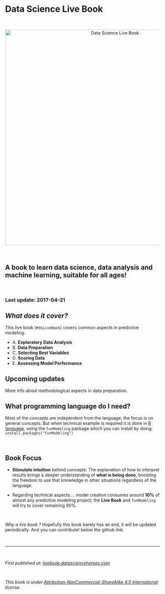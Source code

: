 # Data Science Live Book


<br>


<p align="center">
<img src="readme/data_science_live_book_cover.png" width="700px" alt="Data Science Live Book" align="center">
</p>

<br>

## A book to learn data science, data analysis and machine learning, suitable for all ages!


<br>

### Last update: 2017-04-21

## _What does it cover?_

This live book (`#dsLiveBook`) covers common aspects in predictive modeling:

+  A. **Exploratory Data Analysis**
+  B. **Data Preparation** 
+  C. **Selecting Best Variables**
+  D. **Scoring Data**
+  E. **Assessing Model Performance**

## Upcoming updates

More info about methodological aspects in data preparation.

## What programming language do I need?

Most of the concepts are independent from the language, the focus is on general concepts. But when technical example is required it is done in <a href="https://cloud.r-project.org">R language</a>, using the `funModeling` package which you can install by doing: `install.packages("funModeling")`

<br>

## Book Focus

* **Stimulate intuition** behind concepts: The explanation of how to interpret results brings a deeper understanding of **what is being done**, boosting the freedom to use that knowledge in other situations regardless of the language.

* Regarding technical aspects.... model creation consumes around **10%** of almost any predictive modeling project; the **Live Book** and `funModeling` will try to cover remaining 90%.


<br>

_Why a live book ?_
Hopefully this book barely has an end, it will be updated periodically. And you can contribute! below the github link.

<br>


-------

<br>



_First published at: <a href="http://livebook.datascienceheroes.com">livebook.datascienceheroes.com</a>_

<br>


_This book is under <a href="https://creativecommons.org/licenses/by-nc-sa/4.0/" target="blank">Attribution-NonCommercial-ShareAlike 4.0 International</a> license._

 



